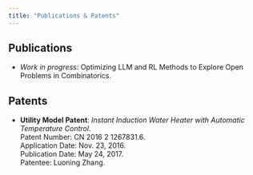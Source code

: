 ```yaml
---
title: "Publications & Patents"
---
```


## Publications


- *Work in progress*: Optimizing LLM and RL Methods to Explore Open Problems in Combinatorics.

## Patents

- **Utility Model Patent**: *Instant Induction Water Heater with Automatic Temperature Control*.  
  Patent Number: CN 2016 2 1267831.6.  
  Application Date: Nov. 23, 2016.  
  Publication Date: May 24, 2017.  
  Patentee: Luoning Zhang.  